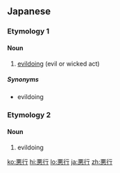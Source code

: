 ==Japanese==

===Etymology 1===
{{ja-kanjitab|あく|ぎょう|yomi=o}}

====Noun====
{{ja-noun|あくぎょう|kyu=惡行}}

# [[evildoing]] (evil or wicked act)

=====Synonyms=====
* {{ja-def|悪事}} evildoing

===Etymology 2===
{{ja-kanjitab|あく|k1=あっ|こう|yomi=o}}

====Noun====
{{ja-noun|あっこう|kyu=惡行}}

# evildoing

[[ko:悪行]]
[[hi:悪行]]
[[lo:悪行]]
[[ja:悪行]]
[[zh:悪行]]